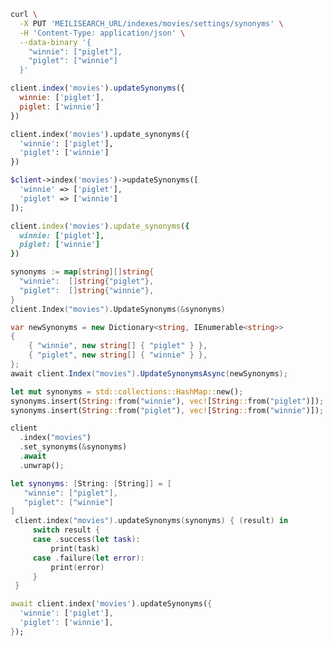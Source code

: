 <CodeGroup>

```bash cURL
curl \
  -X PUT 'MEILISEARCH_URL/indexes/movies/settings/synonyms' \
  -H 'Content-Type: application/json' \
  --data-binary '{
    "winnie": ["piglet"],
    "piglet": ["winnie"]
  }'
```

```javascript JS
client.index('movies').updateSynonyms({
  winnie: ['piglet'],
  piglet: ['winnie']
})
```

```python Python
client.index('movies').update_synonyms({
  'winnie': ['piglet'],
  'piglet': ['winnie']
})
```

```php PHP
$client->index('movies')->updateSynonyms([
  'winnie' => ['piglet'],
  'piglet' => ['winnie']
]);
```

```ruby Ruby
client.index('movies').update_synonyms({
  winnie: ['piglet'],
  piglet: ['winnie']
})
```

```go Go
synonyms := map[string][]string{
  "winnie":  []string{"piglet"},
  "piglet":  []string{"winnie"},
}
client.Index("movies").UpdateSynonyms(&synonyms)
```

```csharp C#
var newSynonyms = new Dictionary<string, IEnumerable<string>>
{
    { "winnie", new string[] { "piglet" } },
    { "piglet", new string[] { "winnie" } },
};
await client.Index("movies").UpdateSynonymsAsync(newSynonyms);
```

```rust Rust
let mut synonyms = std::collections::HashMap::new();
synonyms.insert(String::from("winnie"), vec![String::from("piglet")]);
synonyms.insert(String::from("piglet"), vec![String::from("winnie")]);

client
  .index("movies")
  .set_synonyms(&synonyms)
  .await
  .unwrap();
```

```swift Swift
let synonyms: [String: [String]] = [
   "winnie": ["piglet"],
   "piglet": ["winnie"]
]
 client.index("movies").updateSynonyms(synonyms) { (result) in
     switch result {
     case .success(let task):
         print(task)
     case .failure(let error):
         print(error)
     }
 }
```

```dart Dart
await client.index('movies').updateSynonyms({
  'winnie': ['piglet'],
  'piglet': ['winnie'],
});
```
</CodeGroup>